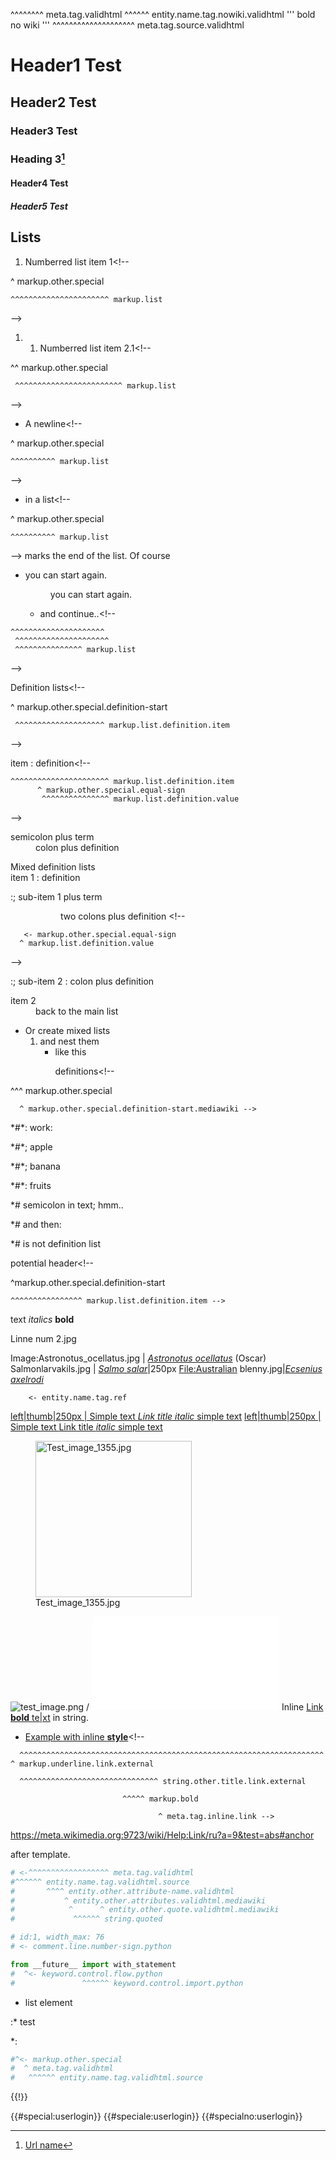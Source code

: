 <!-- SYNTAX TEST "Packages/Mediawiker/MediawikiNG.sublime-syntax" -->

<nowiki>
^^^^^^^^ meta.tag.validhtml
 ^^^^^^ entity.name.tag.nowiki.validhtml
''' bold no wiki '''
^^^^^^^^^^^^^^^^^^^^ meta.tag.source.validhtml
</nowiki><!--
^^^^^^^^^ meta.tag.validhtml
  ^^^^^^ entity.name.tag.nowiki.validhtml -->

= Header1 Test =<!--
^ markup.heading.tag
 ^^^^^^^^^^^^^^ markup.heading.1
               ^ markup.heading.tag -->

== Header2 Test ==<!--
^^ markup.heading.tag
  ^^^^^^^^^^^^^^ markup.heading.2
                ^^ markup.heading.tag -->

=== Header3 Test ===<!--
^^^ markup.heading.tag
   ^^^^^^^^^^^^^^ markup.heading.3
                 ^^^ markup.heading.tag -->

=== Heading 3<ref name="imdb">[http://domain.com/path/ Url name]</ref> ===<!--
^^^ markup.heading.tag
   ^^^^^^^^^^^^^^^^^^^^^^^^^^^^^^^^^^^^^^^^^^^^^^^^^^^^^^^^^^^^^^^^^^^^ markup.heading.3
              ^^^ entity.name.tag.ref
                       ^^^^^^ string.quoted.ref.name
                               ^^^^^^^^^^^^^^^^^^^^^^^ markup.underline.link.external
                                                                       ^^^ markup.heading.tag -->

==== Header4 Test ====<!--
^^^^ markup.heading.tag
    ^^^^^^^^^^^^^^ markup.heading.4
                  ^^^^ markup.heading.tag -->

===== Header5 Test =====<!--
^^^^^ markup.heading.tag
     ^^^^^^^^^^^^^^ markup.heading.5
                   ^^^^^ markup.heading.tag -->

== Lists ==
# Numberred list item 1<!--
^ markup.other.special
 ^^^^^^^^^^^^^^^^^^^^^^ markup.list
-->
## Numberred list item 2.1<!--
^^ markup.other.special
  ^^^^^^^^^^^^^^^^^^^^^^^^ markup.list
-->
* A newline<!--
^ markup.other.special
 ^^^^^^^^^^ markup.list
-->
* in a list<!--
^ markup.other.special
 ^^^^^^^^^^ markup.list
-->
marks the end of the list.<!--
^^^^^^^^^^^^^^^^^^^^^^^^^^ text.html
-->
Of course
* you can start again.
*: you can start again.
** and continue..<!--
 ^^^^^^^^^^^^^^^^^^^^^
  ^^^^^^^^^^^^^^^^^^^^^
  ^^^^^^^^^^^^^^^ markup.list
-->

; Definition lists<!--
^ markup.other.special.definition-start
  ^^^^^^^^^^^^^^^^^^^^ markup.list.definition.item
-->
; item : definition<!--
 ^^^^^^^^^^^^^^^^^^^^^^ markup.list.definition.item
       ^ markup.other.special.equal-sign
        ^^^^^^^^^^^^^^^ markup.list.definition.value
-->
; semicolon plus term
: colon plus definition

; Mixed definition lists
; item 1 : definition

:; sub-item 1 plus term<!--
    <- markup.other.special.definition-start
   ^ markup.list.definition.item
-->
:: two colons plus definition <!--
    <- markup.other.special.equal-sign
   ^ markup.list.definition.value
-->

:; sub-item 2 : colon plus definition
; item 2
: back to the main list

* Or create mixed lists
*# and nest them
*#* like this
*#*; definitions<!-- 
^^^ markup.other.special
   ^ markup.other.special.definition-start.mediawiki -->
*#*: work:<!--
^^^ markup.other.special
   ^ markup.other.special.equal-sign
-->

*#*; apple<!--
   ^ markup.other.special.definition-start
-->

*#*; banana <!--
   ^ markup.other.special.definition-start
     ^ markup.list.definition.item
-->
*#*: fruits <!--
   ^ markup.other.special.equal-sign
    ^ markup.list.definition.value
-->

*# semicolon in text; hmm.. <!--
                    ^ markup.list -markup.other.special.definition-start
-->

*# and then: <!--
           ^ markup.list -markup.list.definition.item -markup.list.definition.value -markup.other.special.equal-sign
-->
*# is not definition list <!--
   ^ markup.list -markup.list.definition.item -markup.list.definition.value
-->

;potential header<!--
^markup.other.special.definition-start
 ^^^^^^^^^^^^^^^^ markup.list.definition.item -->
text ''italics'' '''bold'''<!--
^^^^ text.html
       ^^^^^^^ markup.italic.html
                    ^^^^ markup.bold.html 
^^^^^^^^^^^^^^^^^^^^^^^^^^^ -markup.list.definition.item -->


<gallery mode="packed-hover"><!--
                             ^ meta.gallery
-->
Linne num 2.jpg <!--
^^^^^^^^^^^^^^^ meta.item.gallery markup.underline.link.internal --><!--
^^^^^^^^^^^^^^^^^^^^^^^^^^^^^^^^^^^^^^^^^^^^^^^^^^^^^^^^^^^^^^^^^ comment.block.html.mediawiki -->

Image:Astronotus_ocellatus.jpg | ''[[commons:Astronotus ocellatus|Astronotus ocellatus]]'' (Oscar)<!--
^^^^^ markup.underline.link.internal.namespace
     ^ punctuation.definition.tag.colon
      ^^^^^^^^^^^^^^^^^^^^^^^^^ markup.underline.link.internal -->
Salmonlarvakils.jpg | ''[[commons:Salmo salar|Salmo salar]]''|250px<!--
                    ^                                        ^ meta.tag.gallery.pipe
                          ^^^^^^^ markup.underline.link.internal.namespace
-->
File:Australian blenny.jpg|''[[commons:Category:Ecsenius|Ecsenius axelrodi]]''<!--
                                                        ^ meta.tag.link.wiki
                                                         ^ string.other.title.link.internal
-->
</gallery>
     <- entity.name.tag.ref

[[Image:Test image 1355.jpg|left|thumb|250px | Simple text ''[[Internal link italic|Link title italic]]'' simple text]]<!--
                                                             ^^^^^^^^^^^^^^^^^^^^^^^^^^^^^^^^^^^^^^^^^^ string.other.image.caption markup.italic 
                                                               ^^^^^^^^^^^^^^^^^^^^ -markup.underline.link.internal.mediawiki(?) -->
[[Image:Test image 1355.jpg|left|thumb|250px | Simple text [[Internal link italic|Link title ''italic'']] simple text]]<!--
  ^^^^^ constant.other.namespace.image
                                ^ punctuation.definition.tag.pipe
                                             ^ punctuation.definition.tag.caption-pipe
                                               ^ string.other.image.caption
                                                             ^ markup.underline.link.internal
                                                                                  ^^^^^^^^^^^^^^^^^^^^^^^^^^^^^^^^^^^ string.other.title.link.internal
                                                                                               ^^^^^^ markup.italic
                                                                                                                     ^^ meta.tag.inline.any -->

[[Image:Test image 1355.jpg|left|thumb|250px|link=Example Page]]<!--
                                                  ^^^^^^^^^^^^ text.html meta.image.wiki keyword.control.image.formatting constant.other.wiki-link
                                                              ^^^ -keyword.control.image.formatting -constant.other.wiki-link
-->

[[Image:test_image.png]] / [[File:test_file.pdf]]<!-- 
^^^^^^^^^^^^^^^^^^^^^^^^   ^^^^^^^^^^^^^^^^^^^^^^ meta.image.wiki
  ^^^^^ constant.other.namespace.image
       ^ punctuation.definition.tag.colon
        ^^^^^^^^^^^^^^ constant.other.wiki-link.image
^^                    ^^   ^^                  ^^ meta.tag.inline.any -->
Inline [[namespace:Internal link/Subpage#anchor|Link '''bold''' te|xt]] in string.<!--
         ^^^^^^^^^ markup.underline.link.internal.namespace
                  ^ punctuation.definition.tag.colon
                   ^^^^^^^^^^^^^^^^^^^^^^^^^^^^ markup.underline.link.internal
                                               ^ punctuation.definition.tag.pipe
                                                ^^^^^^^^^^^^^^^^^^^^^ string.other.title.link.internal
                                                        ^^^^ markup.bold
                                                                     ^^ meta.tag.inline.link -->

* [https://meta.wikimedia.org:9723/wiki/Help:Link/ru?a=9&test=abs#anchor Example with inline '''style''']<!-- 
   ^^^^^^^^^^^^^^^^^^^^^^^^^^^^^^^^^^^^^^^^^^^^^^^^^^^^^^^^^^^^^^^^^^^^^ markup.underline.link.external
                                                                         ^^^^^^^^^^^^^^^^^^^^^^^^^^^^^^^ string.other.title.link.external
                                                                                                ^^^^^ markup.bold
                                                                                                        ^ meta.tag.inline.link -->

https://meta.wikimedia.org:9723/wiki/Help:Link/ru?a=9&test=abs#anchor<!-- 
^^^^^^^^^^^^^^^^^^^^^^^^^^^^^^^^^^^^^^^^^^^^^^^^^^^^^^^^^^^^^^^^^^^^^ markup.underline.link.external -->

{{Context|add=inline value<!-- 
^^ meta.tag.inline.start.template
  ^^^^^^^ entity.name.function.template
         ^ meta.tag.param-delimiter.template
          ^^^ variable.parameter.template
             ^ punctuation.definition.tag.equals-sign.template
              ^^^^^^^^^^^^^^^^ meta.function.parameters.template -->
 |objname=next value, space in start doesn't break template<!-- 
 ^ meta.tag.param-delimiter.template
  ^^^^^^^ variable.parameter.template -->
|change=multiline value with '''bold text''' and<!-- 
                                ^^^^^^^^^ meta.function.parameters.template markup.bold.html -->
continued<!-- 
 with pre text and inline now works
^^^^^^^^^ meta.function.parameters.template markup.raw.block(?) -->
|del=next value<!-- 
^ meta.tag.param-delimiter.template
    ^ punctuation.definition.tag.equals-sign.template -->
 |p1=last value<!-- 
 ^ meta.tag.param-delimiter.template -->
}} after template.<!-- 
^^ meta.tag.inline.stop.template
  ^^^^^^^^^^^^^^^^ text.html -->

<source lang="python">
# <-^^^^^^^^^^^^^^^^^^ meta.tag.validhtml
#^^^^^^ entity.name.tag.validhtml.source
#       ^^^^ entity.other.attribute-name.validhtml
#           ^ entity.other.attributes.validhtml.mediawiki
#            ^      ^ entity.other.quote.validhtml.mediawiki
#             ^^^^^^ string.quoted

# id:1, width_max: 76
# <- comment.line.number-sign.python

from __future__ import with_statement
#  ^<- keyword.control.flow.python
#               ^^^^^^ keyword.control.import.python

</source><!-- 
^^^^^^^^^ meta.tag.validhtml
  ^^^^^^ entity.name.tag.validhtml.source -->

* list element
:* test<!-- 
^^ markup.other.special -->
*: <source lang="python">
#^<- markup.other.special
#  ^ meta.tag.validhtml
#   ^^^^^^ entity.name.tag.validhtml.source
</source>

{{FULLPAGENAMEE}}<!--
^^ meta.tag.inline.start.template
  ^^^^^^^^^^^^^ keyword.control.magic
               ^^ meta.tag.inline.stop.template -->

{{!}}<!-- 
  ^ keyword.control.magic -->

{{#special:userlogin}}<!-- 
  ^^^^^^^^^ keyword.control.magic -->
{{#speciale:userlogin}} {{#specialno:userlogin}}<!-- 
  ^^^^^^^^^^ keyword.control.magic
                          ^^^^^^^^^^^^^^^^^^^^ entity.name.function.template -->
